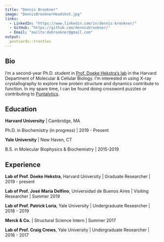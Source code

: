 ```yaml
---
title: "Dennis Brookner"
image: "DennisBrooknerHeadshot.jpg"
links:
  - LinkedIn: "https://www.linkedin.com/in/dennis-brookner/"
  - GitHub: "https://github.com/dennisbrookner/"
  - Email: "mailto:debrookner@gmail.com"
output:
  postcards::trestles
---
```

 
## Bio

I'm a second-year Ph.D. student in [Prof. Doeke Hekstra's lab](https://hekstralab.fas.harvard.edu) in the Harvard Department of Molecular & Cellular Biology. I'm interested in using X-ray crystallography to explore how protein structure and dynamics contribute to function. In my spare time, I can be found doing crossword puzzles or contributing to [Puntalytics](https://twitter.com/ThePuntRunts).

## Education

**Harvard University** | Cambridge, MA

Ph.D. in Biochemistry (in progress) | 2019 - Present

**Yale University** | New Haven, CT

B.S. in Molecular Biophysics & Biochemistry | 2015-2019

## Experience

**Lab of Prof. Doeke Hekstra**, Harvard University | Graduate Researcher | 2019 - present

**Lab of Prof. José María Delfino**, Universidad de Buenos Aires | Visiting Researcher | Summer 2019

**Lab of Prof. Patrick Loria**, Yale University | Undergraduate Researcher | 2018 - 2019

**Merck & Co.** | Structural Science Intern | Summer 2017

**Lab of Prof. Craig Crews**, Yale University | Undergraduate Researcher | 2016 - 2017


